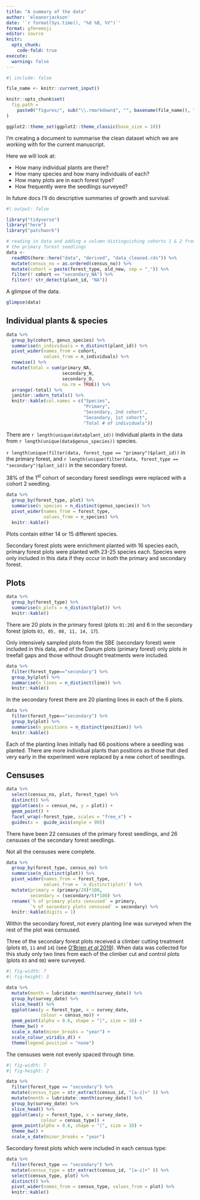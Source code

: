 ```yaml
---
title: "A summary of the data"
author: 'eleanorjackson'
date: '`r format(Sys.time(), "%d %B, %Y")`' 
format: gfm+emoji
editor: source
knitr:
  opts_chunk: 
    code-fold: true
execute:
  warning: false
---
```


```r
#| include: false

file_name <- knitr::current_input()

knitr::opts_chunk$set(
  fig.path =
    paste0("figures/", sub("\\.rmarkdown$", "", basename(file_name)), "/", sep = "")
)

ggplot2::theme_set(ggplot2::theme_classic(base_size = 10))
```

I'm creating a document to summarise the clean dataset which we are working with
for the current manuscript.

Here we will look at:

- How many individual plants are there?
- How many species and how many individuals of each?
- How many plots are in each forest type?
- How frequently were the seedlings surveyed?

In future docs I'll do descriptive summaries of growth and survival.

```r
#| output: false

library("tidyverse")
library("here")
library("patchwork")
```

```r
# reading in data and adding a column distinguishing cohorts 1 & 2 from
# the primary forest seedlings
data <- 
  readRDS(here::here("data", "derived", "data_cleaned.rds")) %>% 
  mutate(census_no = as.ordered(census_no)) %>% 
  mutate(cohort = paste(forest_type, old_new, sep = "_")) %>% 
  filter(! cohort == "secondary_NA") %>% 
  filter(! str_detect(plant_id, "NA")) 
```

A glimpse of the data.

```r
glimpse(data)
```

## Individual plants & species

```r
data %>% 
  group_by(cohort, genus_species) %>% 
  summarise(n_individuals = n_distinct(plant_id)) %>% 
  pivot_wider(names_from = cohort, 
              values_from = n_individuals) %>% 
  rowwise() %>% 
  mutate(total = sum(primary_NA, 
                     secondary_N, 
                     secondary_O, 
                     na.rm = TRUE)) %>% 
  arrange(-total) %>% 
  janitor::adorn_totals() %>% 
  knitr::kable(col.names = c("Species", 
                             "Primary", 
                             "Secondary, 2nd cohort",
                             "Secondary, 1st cohort",
                             "Total # of individuals"))
```

There are `r length(unique(data$plant_id))` 
individual plants in the data from 
`r length(unique(data$genus_species))` species. 

`r length(unique(filter(data, forest_type == "primary")$plant_id))` 
in the primary forest, and 
`r length(unique(filter(data, forest_type == "secondary")$plant_id))` 
in the secondary forest.

38% of the 1^st^ cohort of secondary forest seedlings were replaced with a cohort 2 seedling.

```r
data %>% 
  group_by(forest_type, plot) %>% 
  summarise(n_species = n_distinct(genus_species)) %>% 
  pivot_wider(names_from = forest_type, 
              values_from = n_species) %>% 
  knitr::kable()
```

Plots contain either 14 or 15 different species.

Secondary forest plots were enrichment planted with 16 species each,
primary forest plots were planted with 23-25 species each.
Species were only included in this data if they occur in both the primary and secondary forest. 

## Plots

```r
data %>% 
  group_by(forest_type) %>% 
  summarise(n_plots = n_distinct(plot)) %>% 
  knitr::kable()
```

There are 20 plots in the primary forest (plots `01:20`) and 
6 in the secondary forest (plots `03, 05, 08, 11, 14, 17`).

Only intensively sampled plots from the SBE (secondary forest) were included in this data,
and of the Danum plots (primary forest) only plots in treefall gaps and those without drought treatments were included.

```r
data %>% 
  filter(forest_type=="secondary") %>% 
  group_by(plot) %>% 
  summarise(n_lines = n_distinct(line)) %>% 
  knitr::kable()
```

In the secondary forest there are 20 planting lines in each of the 6 plots.

```r
data %>% 
  filter(forest_type=="secondary") %>% 
  group_by(plot) %>% 
  summarise(n_positions = n_distinct(position)) %>% 
  knitr::kable()
```

Each of the planting lines initially had 66 positions where a seedling was planted.
There are more individual plants than positions as those that died
very early in the experiment were replaced by a new cohort of seedlings.

## Censuses

```r
data %>% 
  select(census_no, plot, forest_type) %>%
  distinct() %>% 
  ggplot(aes(x = census_no, y = plot)) +
  geom_point() +
  facet_wrap(~forest_type, scales = "free_x") +
  guides(x =  guide_axis(angle = 90)) 
```

There have been 22 censuses of the primary forest seedlings,
and 26 censuses of the secondary forest seedlings.

Not all the censuses were complete.

```r
data %>% 
  group_by(forest_type, census_no) %>% 
  summarise(n_distinct(plot)) %>% 
  pivot_wider(names_from = forest_type, 
              values_from = `n_distinct(plot)`) %>% 
  mutate(primary = (primary/20)*100,
         secondary = (secondary/6)*100) %>% 
  rename(`% of primary plots censused` = primary,
         `% of secondary plots censused` = secondary) %>% 
  knitr::kable(digits = 1)

```

Within the secondary forest, 
not every planting line was surveyed when the rest of the plot was censused.

Three of the secondary forest plots received a climber cutting treatment
(plots `05`, `11` and `14`) 
(see [O'Brien _et al_ 2019](https://doi.org/10.1111/1365-2664.13335)). 
When data was collected for this study only two lines from each of the
climber cut and control plots (plots `03` and `08`) were surveyed.

```r
#| fig-width: 7
#| fig-height: 3

data %>% 
  mutate(month = lubridate::month(survey_date)) %>% 
  group_by(survey_date) %>% 
  slice_head() %>% 
  ggplot(aes(y = forest_type, x = survey_date, 
             colour = census_no)) +
  geom_point(alpha = 0.6, shape = "|", size = 10) +
  theme_bw() +
  scale_x_date(minor_breaks = "year") +
  scale_colour_viridis_d() +
  theme(legend.position = "none")
```

The censuses were not evenly spaced through time.

```r
#| fig-width: 7
#| fig-height: 2

data %>% 
  filter(forest_type == "secondary") %>% 
  mutate(census_type = str_extract(census_id, "[a-z]+" )) %>% 
  mutate(month = lubridate::month(survey_date)) %>% 
  group_by(survey_date) %>% 
  slice_head() %>% 
  ggplot(aes(y = forest_type, x = survey_date, 
             colour = census_type)) +
  geom_point(alpha = 0.6, shape = "|", size = 10) +
  theme_bw() +
  scale_x_date(minor_breaks = "year") 
```

Secondary forest plots which were included in each census type:

```r
data %>% 
  filter(forest_type == "secondary") %>% 
  mutate(census_type = str_extract(census_id, "[a-z]+" )) %>% 
  select(census_type, plot) %>% 
  distinct() %>% 
  pivot_wider(names_from = census_type, values_from = plot) %>% 
  knitr::kable()
```



